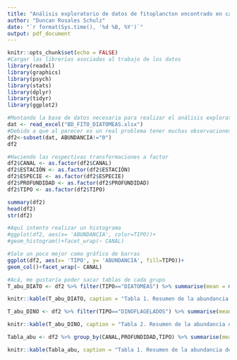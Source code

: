 ```yaml
---
title: "Análisis exploratorio de datos de fitoplancton encontrado en canales Baker y Martinez, bajo CIMAR Fiordo N°20"
author: "Duncan Rosales Schulz"
date: "`r format(Sys.time(), '%d %B, %Y')`"
output: pdf_document
---
```


```r
knitr::opts_chunk$set(echo = FALSE)
#Cargar las librerías asociadas al trabajo de los datos
library(readxl)
library(graphics)
library(psych)
library(stats)
library(dplyr)
library(tidyr)
library(ggplot2)
```

```r
#Montando la base de datos necesaria para realizar el análisis exploratorio
dat <- read_excel("BD_FITO_DIATOMEAS.xlsx")
#Debido a que al parecer es un real problema tener muchas observaciones en 0, cosa que para usar PRIMER si era muy útil, procederé a borrar aquellos registros que tengan abundancia ">0"
df2<-subset(dat, ABUNDANCIA!="0")
df2
```

```r
#Haciendo las respectivas transformaciones a factor
df2$CANAL <- as.factor(df2$CANAL)
df2$ESTACIÓN <- as.factor(df2$ESTACIÓN)
df2$ESPECIE <- as.factor(df2$ESPECIE)
df2$PROFUNDIDAD <- as.factor(df2$PROFUNDIDAD)
df2$TIPO <- as.factor(df2$TIPO)
```

```r
summary(df2)
head(df2)
str(df2)
```

```r
#Aquí intento realizar un histograma
#ggplot(df2, aes(x= 'ABUNDANCIA', color=TIPO))+
#geom_histogram()+facet_wrap(~ CANAL)
```

```r
#Sale un poco mejor como gráfico de barras
ggplot(df2, aes(x= 'TIPO', y= 'ABUNDANCIA', fill=TIPO))+
geom_col()+facet_wrap(~ CANAL)
```

```r
#Acá, me gustaría poder sacar tablas de cada grupo
T_abu_DIATO <- df2 %>% filter(TIPO=="DIATOMEAS") %>% summarise(mean = mean(ABUNDANCIA), sd = sd(ABUNDANCIA), max(ABUNDANCIA), min (ABUNDANCIA))

knitr::kable(T_abu_DIATO, caption = "Tabla 1. Resumen de la abundancia de diatomeas")

T_abu_DINO <- df2 %>% filter(TIPO=="DINOFLAGELADOS") %>% summarise(mean = mean(ABUNDANCIA), sd = sd(ABUNDANCIA), max(ABUNDANCIA), min (ABUNDANCIA))

knitr::kable(T_abu_DINO, caption = "Tabla 2. Resumen de la abundancia de dinoflagelados")
```


```r
Tabla_abu <- df2 %>% group_by(CANAL,PROFUNDIDAD,TIPO) %>% summarise(mean = mean(ABUNDANCIA), sd = sd(ABUNDANCIA), n=n())

knitr::kable(Tabla_abu, caption = "Tabla 1. Resumen de la abundancia de fitoplancton, por canal y profundidad")
```


